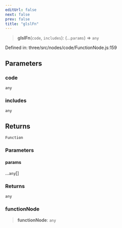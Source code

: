 ```yaml
---
editUrl: false
next: false
prev: false
title: "glslFn"
---
```


> **glslFn**(`code`, `includes`): (...`params`) => `any`

Defined in: three/src/nodes/code/FunctionNode.js:159

## Parameters

### code

`any`

### includes

`any`

## Returns

`Function`

### Parameters

#### params

...`any`[]

### Returns

`any`

### functionNode

> **functionNode**: `any`
